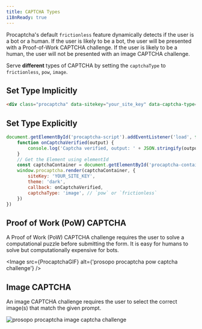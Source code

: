 ```yaml
---
title: CAPTCHA Types
i18nReady: true
---
```


Procaptcha's default `frictionless` feature dynamically detects if the user is a bot or a human. If the user is likely
to be a bot, the user will be presented with a Proof-of-Work CAPTCHA challenge. If the user is likely to be a human, the
user will not be presented with an image CAPTCHA challenge.

Serve **different** types of CAPTCHA by setting the `captchaType` to `frictionless`, `pow`, `image`.

## Set Type Implicitly

```html
<div class="procaptcha" data-sitekey="your_site_key" data-captcha-type="frictionless"></div>
```

## Set Type Explicitly

```javascript
document.getElementById('procaptcha-script').addEventListener('load', function () {
    function onCaptchaVerified(output) {
        console.log('Captcha verified, output: ' + JSON.stringify(output))
    }
    // Get the Element using elementId
    const captchaContainer = document.getElementById('procaptcha-container')
    window.procaptcha.render(captchaContainer, {
        siteKey: 'YOUR_SITE_KEY',
        theme: 'dark',
        callback: onCaptchaVerified,
        captchaType: 'image', // `pow` or `frictionless`
    })
})
```

## Proof of Work (PoW) CAPTCHA

A Proof of Work (PoW) CAPTCHA challenge requires the user to solve a computational puzzle before submitting the form. It is easy for humans to solve but computationally expensive for bots.

<Image src={ProcaptchaGIF} alt={'prosopo procaptcha pow captcha challenge'} />

## Image CAPTCHA

An image CAPTCHA challenge requires the user to select the correct image(s) that match the given prompt.

<Image
	src={ImageCaptcha}
	alt="prosopo procaptcha image captcha challenge" />
